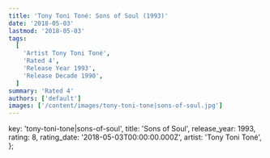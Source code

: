 ```yaml
---
title: 'Tony Toni Toné: Sons of Soul (1993)'
date: '2018-05-03'
lastmod: '2018-05-03'
tags:
  [
    'Artist Tony Toni Toné',
    'Rated 4',
    'Release Year 1993',
    'Release Decade 1990',
  ]
summary: 'Rated 4'
authors: ['default']
images: ['/content/images/tony-toni-tone|sons-of-soul.jpg']
---
```


  key: 'tony-toni-tone|sons-of-soul',
  title: 'Sons of Soul',
  release_year: 1993,
  rating: 8,
  rating_date: '2018-05-03T00:00:00.000Z',
  artist: 'Tony Toni Toné',
};

<MusicRating data={data} />
